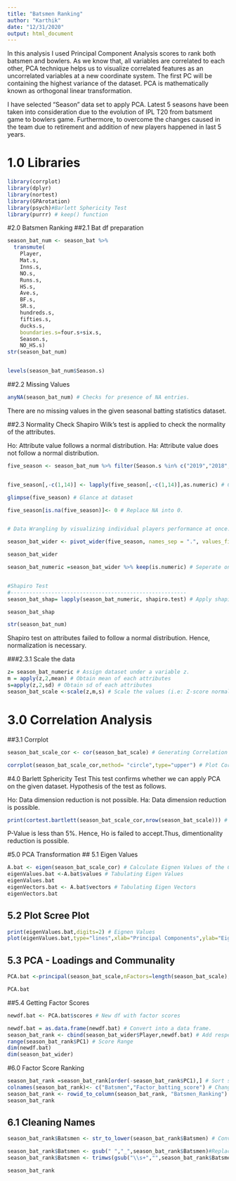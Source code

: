 ---
title: "Batsmen Ranking"
author: "Karthik"
date: "12/31/2020"
output: html_document
---

In this analysis I used Principal Component Analysis scores to rank both batsmen and bowlers. As we know that, all variables are correlated to each other, PCA technique helps us to visualize correlated features as an uncorrelated variables at a new coordinate system. The first PC will be containing the highest variance of the dataset.
PCA is mathematically known as orthogonal linear transformation.

I have selected "Season" data set to apply PCA. Latest 5 seasons have been taken into consideration due to the evolution of IPL T20 from batsment game to bowlers game. Furthermore, to overcome the changes caused in the team due to retirement and addition of new players happened in last 5 years. 


# 1.0 Libraries
```{r}
library(corrplot)
library(dplyr)
library(nortest)
library(GPArotation)
library(psych)#Barlett Sphericity Test
library(purrr) # keep() function
```

#2.0 Batsmen Ranking
##2.1 Bat df preparation

```{r}
season_bat_num <- season_bat %>% 
  transmute(
    Player,
    Mat.s,
    Inns.s,
    NO.s,
    Runs.s,
    HS.s,
    Ave.s,
    BF.s,
    SR.s,
    hundreds.s,
    fifties.s,
    ducks.s,
    boundaries.s=four.s+six.s,
    Season.s,
    NO_HS.s)
str(season_bat_num)


levels(season_bat_num$Season.s)
```



##2.2 Missing Values
```{r}
anyNA(season_bat_num) # Checks for presence of NA entries.
```


There are no missing values in the given seasonal batting statistics dataset.

##2.3 Normality Check
Shapiro Wilk's test is applied to check the normality of the attributes.

Ho: Attribute value follows a normal distribution.
Ha: Attribute value does not follow a normal distribution.

```{r}

five_season <- season_bat_num %>% filter(Season.s %in% c("2019","2018","2017","2016","2015")) # Extract last 5 year season information only.


five_season[,-c(1,14)] <- lapply(five_season[,-c(1,14)],as.numeric) # Convert variable type into numeric.

glimpse(five_season) # Glance at dataset

five_season[is.na(five_season)]<- 0 # Replace NA into 0.


# Data Wrangling by visualizing individual players performance at once.

season_bat_wider <- pivot_wider(five_season, names_sep = ".", values_fill = 0, names_from = Season.s ,values_from =c(Mat.s,Inns.s,NO.s,Runs.s,HS.s,Ave.s,BF.s,SR.s,hundreds.s,fifties.s,ducks.s,boundaries.s,NO_HS.s  ))

season_bat_wider

season_bat_numeric =season_bat_wider %>% keep(is.numeric) # Seperate only Numeric variable(i.e. Except "Player" attribute.)


#Shapiro Test
#--------------------------------------------------------
season_bat_shap= lapply(season_bat_numeric, shapiro.test) # Apply shapiro test to confirm normalization.

season_bat_shap

str(season_bat_num)
```
Shapiro test on attributes failed to follow a normal distribution. Hence, normalization is necessary.

###2.3.1 Scale the data
```{r}
z= season_bat_numeric # Assign dataset under a variable z.
m = apply(z,2,mean) # Obtain mean of each attributes
s=apply(z,2,sd) # Obtain sd of each attributes
season_bat_scale <-scale(z,m,s) # Scale the values (i.e: Z-score normalisation)

```

# 3.0 Correlation Analysis
##3.1 Corrplot

```{r}
season_bat_scale_cor <- cor(season_bat_scale) # Generating Correlation Matrix

corrplot(season_bat_scale_cor,method= "circle",type="upper") # Plot Correlation Matrix
```

#4.0 Barlett Sphericity Test
This test confirms whether we can apply PCA on the given dataset. Hypothesis of the test as follows.

Ho: Data dimension reduction is not possible.
Ha: Data dimension reduction is possible.

```{r}

print(cortest.bartlett(season_bat_scale_cor,nrow(season_bat_scale))) # Bartlett test to confirm possibility of PCA application on the dataset.
```
P-Value is less than 5%. Hence, Ho is failed to accept.Thus, dimentionality reduction is possible.

#5.0 PCA Transformation
## 5.1 Eigen Values
```{r}

A.bat <- eigen(season_bat_scale_cor) # Calculate Eignen Values of the Correlation Matrix
eigenValues.bat <-A.bat$values # Tabulating Eigen Values 
eigenValues.bat
eigenVectors.bat <- A.bat$vectors # Tabulating Eigen Vectors
eigenVectors.bat

```
## 5.2 Plot Scree Plot
```{r}
print(eigenValues.bat,digits=2) # Eignen Values
plot(eigenValues.bat,type="lines",xlab="Principal Components",ylab="Eigen Values")# Plot Eignen Values
```
## 5.3  PCA - Loadings and Communality

```{r}

PCA.bat <-principal(season_bat_scale,nFactors=length(season_bat_scale),rotate="varimax") #Apply PCA with all variables

PCA.bat
```

##5.4  Getting Factor Scores

```{r}

newdf.bat <- PCA.bat$scores # New df with factor scores

newdf.bat = as.data.frame(newdf.bat) # Convert into a data frame.
season_bat_rank <- cbind(season_bat_wider$Player,newdf.bat) # Add respective players name.
range(season_bat_rank$PC1) # Score Range
dim(newdf.bat)
dim(season_bat_wider)
```
#6.0 Factor Score Ranking
```{r}
season_bat_rank =season_bat_rank[order(-season_bat_rank$PC1),] # Sort scores in descending order.
colnames(season_bat_rank)<- c("Batsmen","Factor_batting_score") # Change column name.
season_bat_rank <- rowid_to_column(season_bat_rank, "Batsmen_Ranking") # Addition of Row ID.
season_bat_rank
```

## 6.1 Cleaning Names

```{r}
season_bat_rank$Batsmen <- str_to_lower(season_bat_rank$Batsmen) # Converting Player Names into lowercase.

season_bat_rank$Batsmen <- gsub(" ","_",season_bat_rank$Batsmen)#Replace single space into "_"
season_bat_rank$Batsmen <- trimws(gsub("\\s+","",season_bat_rank$Batsmen))#Replace double space into none.

season_bat_rank
```





